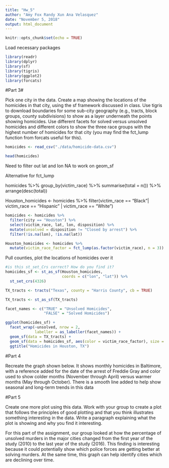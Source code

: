 ```yaml
---
title: "Hw_5"
author: "Amy Fox Randy Xun Ana Velasquez"
date: "November 5, 2018"
output: html_document
---
```


```r
knitr::opts_chunk$set(echo = TRUE)
```


Load necessary packages
```r
library(readr)
library(dplyr)
library(sf)
library(tigris)
library(ggplot2)
library(forcats)
```

#Part 3#

Pick one city in the data. Create a map showing the locations of the homicides in that city, using the sf framework discussed in class. Use tigris to download boundaries for some sub-city geography (e.g., tracts, block groups, county subdivisions) to show as a layer underneath the points showing homicides. Use different facets for solved versus unsolved homicides and different colors to show the three race groups with the highest number of homicides for that city (you may find the fct_lump function from forcats useful for this).

```r
homicides <- read_csv("./data/homicide-data.csv")

head(homicides)
```

Need to filter out lat and lon NA to work on geom_sf

Alternative for fct_lump

homicides %>%
  group_by(victim_race) %>%
  summarise(total = n()) %>%
  arrange(desc(total))

Houston_homicides <- homicides %>%
  filter(victim_race == "Black"| victim_race ==  "Hispanic" | victim_race == "White") 
```r
homicides <- homicides %>%
  filter(city == "Houston") %>%
  select(victim_race, lat, lon, disposition) %>%
  mutate(unsolved = disposition != "Closed by arrest") %>%
  filter(!is.na(lon), !is.na(lat))

Houston_homicides <- homicides %>%  
  mutate(victim_race_factor = fct_lump(as.factor(victim_race), n = 3))


```

Pull counties, plot the locations of homicides over it 

```r

#is this st_set_Crs correct? How do you find it?
homicides_sf <- st_as_sf(Houston_homicides,
                         coords = c("lon", "lat")) %>%
  st_set_crs(4326)

TX_tracts <- tracts("Texas", county = "Harris County", cb = TRUE) 

TX_tracts <- st_as_sf(TX_tracts)

facet_names <- c("TRUE" = "Unsolved Homicides",
                 "FALSE" = "Solved Homicides")

ggplot(homicides_sf) +
  facet_wrap(~unsolved, nrow = 2, 
             labeller = as_labeller(facet_names)) +
  geom_sf(data = TX_tracts) +
  geom_sf(data = homicides_sf, aes(color = victim_race_factor), size = 0.1) +
  ggtitle("Homicides in Houston, TX")

```



#Part 4

Recreate the graph shown below. It shows monthly homicides in Baltimore, with a reference added for the date of the arrest of Freddie Gray and color used to show colder months (November through April) versus warmer months (May through October). There is a smooth line added to help show seasonal and long-term trends in this data

#Part 5

Create one more plot using this data. Work with your group to create a plot that follows the principles of good plotting and that you think illustrates something interesting in the data. Write a paragraph explaining what the plot is showing and why you find it interesting.

For this part of the assignment, our group looked at how the percentage of unsolved murders in the major cities changed from the first year of the study (2010) to the last year of the study (2016). This finding is interesting because it could potentially show which police forces are getting better at solving murders. At the same time, this graph can help identify cities which are declining over time.